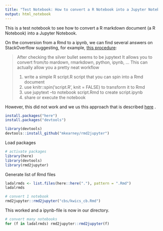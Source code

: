 ```yaml
---
title: "Test Notebook: How to convert a R Notebook into a Jupyter Notebook"
output: html_notebook
---
```


This is a test notebook to see how to convert a R markdown document (a R Notebook) into a Jupyter Notebook.

On the conversion from a Rmd to a ipynb, we can find several answers on StackOverflow suggesting, for example, [this procedure](https://stackoverflow.com/questions/57777009/how-can-i-convert-a-rmd-document-to-a-jupyter-notebook):

>
>After checking the silver bullet seems to be jupytext It allows you to convert from/to mardown, rmarkdown, python, ipynb, ... This can actually allow you a pretty neat workflow
>
>    1. write a simple R script.R script that you can spin into a Rmd document
>    2. use knitr::spin('script.R', knit = FALSE) to transform it to Rmd
>    3. use jupytext --to notebook script.Rmd to create script.ipynb
>    4. share or execute the notebook
>

However, this did not work and we us this approach that is described [here](https://medium.datadriveninvestor.com/transforming-your-rmd-to-ipynb-file-r-markdown-to-python-jupyter-b1306646f50b) .

```r
install.packages("here")
install.packages("devtools")
```

```r
library(devtools)
devtools::install_github("mkearney/rmd2jupyter")
```

Load packages

```r
# activate packages
library(here)
library(devtools)
library(rmd2jupyter)
```

Generate list of Rmd files

```r
ladalrmds <- list.files(here::here("."), pattern = ".Rmd")
ladalrmds
```




```r
# convert 1 notebook
rmd2jupyter::rmd2jupyter("cbs/kwics_cb.Rmd")
```

This worked and a ipynb-file is now in our directory.

```r
# convert many notebooks
for (f in ladalrmds) rmd2jupyter::rmd2jupyter(f)
```



